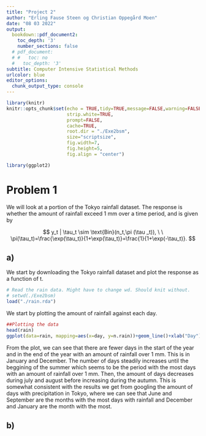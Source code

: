 ```yaml
---
title: "Project 2"
author: "Erling Fause Steen og Christian Oppegård Moen"
date: "08 03 2022"
output: 
  bookdown::pdf_document2:
    toc_depth: '3'
    number_sections: false
  # pdf_document:
  # #   toc: no
  #   toc_depth: '3'
subtitle: Computer Intensive Statistical Methods
urlcolor: blue
editor_options: 
  chunk_output_type: console
---
```


```r
library(knitr)
knitr::opts_chunk$set(echo = TRUE,tidy=TRUE,message=FALSE,warning=FALSE,
                      strip.white=TRUE,
                      prompt=FALSE,
                      cache=TRUE,
                      root.dir = "./Exe2bsm",
                      size="scriptsize",
                      fig.width=7, 
                      fig.height=5, 
                      fig.align = "center")
```


```r
library(ggplot2)
```

# Problem 1

We will look at a portion of the Tokyo rainfall dataset. The response is whether the amount of rainfall exceed 1 mm over a time period, and is given by

$$
y_t | \tau_t \sim \text{Bin}(n_t,\pi (\tau _t)), \ \ \pi(\tau_t)=\frac{\exp(\tau_t)}{1+\exp(\tau_t)}=\frac{1}{1+\exp(-\tau_t)}.
$$

## a)

We start by downloading the Tokyo rainfall dataset and plot the response as a function of t.

```r
# Read the rain data. Might have to change wd. Should knit without.
# setwd(./Exe2bsm)
load("./rain.rda")
```

We start by plotting the amount of rainfall against each day. 
```r
##Plotting the data
head(rain)
ggplot(data=rain, mapping=aes(x=day, y=n.rain))+geom_line()+xlab("Day")+ylab("Number of days with more than 1 mm rain")
```

From the plot, we can see that there are fewer days in the start of the year and in the end of the year with an amount of rainfall over 1 mm. This is in January and December. The number of days steadily increases until the beggining of the summer which seems to be the period with the most days with an amount of rainfall over 1 mm. Then, the amount of days decreases during july and august before increasing during the autumn. This is somewhat consistent with the results we get from googling the amount of days with precipitation in Tokyo, where we can see that June and September are the months with the most days with rainfall and December and January are the month with the most. 

## b)

